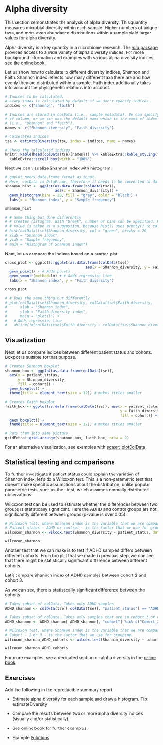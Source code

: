 # Alpha diversity

This section demonstrates the analysis of alpha diversity. This
quantity measures microbial diversity within each sample. Higher
numbers of unique taxa, and more even abundance distributions within a
sample yield larger values for alpha diversity.

Alpha diversity is a key quantity in a microbiome research. The [_mia_
package](https://microbiome.github.io/mia/) provides access to a wide
variety of alpha diversity indices. For more background information
and examples with various alpha diversity indices, see the [online
book](https://microbiome.github.io/OMA/microbiome-diversity.html#alpha-diversity).

Let us show how to calculate to different diversity indices, Shannon
and Faith. Shannon index reflects how many different taxa there are
and how evenly they are distributed within a sample. Faith index
additionally takes into account the phylogenetic relations into
account. 


```r
# Indices to be calculated. 
# Every index is calculated by default if we don't specify indices.
indices <- c("shannon", "faith")

# Indices are stored in colData (i.e., sample metadata). We can specify the name
# of column, or we can use the default name which is the name of index 
# (i.e., "shannon" and "faith"). 
names <- c("Shannon_diversity", "Faith_diversity")

# Calculates indices
tse <- estimateDiversity(tse, index = indices, name = names)

# Shows the calculated indices
knitr::kable(head(colData(tse)[names])) %>% kableExtra::kable_styling("striped") %>% 
  kableExtra::scroll_box(width = "100%")
```

Next we can visualize Shannon index with histogram.

```r
# ggplot needs data.frame format as input.
# Here, colData is DataFrame, therefore it needs to be converted to data.frame
shannon_hist <- ggplot(as.data.frame(colData(tse)), 
                       aes(x = Shannon_diversity)) + 
  geom_histogram(bins = 20, fill = "gray", color = "black") +
  labs(x = "Shannon index", y = "Sample frequency")

shannon_hist
```


```r
# # Same thing but done differently
# # Creates histogram. With "break", number of bins can be specified. However, the
# # value is taken as a suggestion, because hist() uses pretty() to calculate breakpoints.
# hist(colData(tse)$Shannon_diversity, col = "green", breaks = 20,
# xlab = "Shannon index",
# ylab = "Sample frequency",
# main = "Histogram of Shannon index")
```


Next, let us compare the indices based on a scatter-plot.


```r
cross_plot <- ggplot2::ggplot(as.data.frame(colData(tse)), 
                                     aes(x = Shannon_diversity, y = Faith_diversity)) + 
  geom_point() + # Adds points
  geom_smooth(method=lm) + # Adds regression line
  labs(x = "Shannon index", y = "Faith diversity") 

cross_plot
```

```r
# # Does the same thing but differently
# plot(colData(tse)$Shannon_diversity, colData(tse)$Faith_diversity,
#      xlab = "Shannon index",
#      ylab = "Faith diversity index",
#      main = "plot()") +
#   # Adds regression line
#   abline(lm(colData(tse)$Faith_diversity ~ colData(tse)$Shannon_diversity)) 
```

## Visualization

Next let us compare indices between different patient status and
cohorts. Boxplot is suitable for that purpose.

```r
# Creates Shannon boxplot 
shannon_box <- ggplot(as.data.frame(colData(tse)),
  aes(x = patient_status, 
      y = Shannon_diversity,
      fill = cohort)) + 
  geom_boxplot() +
  theme(title = element_text(size = 12)) # makes titles smaller

# Creates Faith boxplot 
faith_box <- ggplot(as.data.frame(colData(tse)), aes(x = patient_status, 
                                                     y = Faith_diversity, 
                                                     fill = cohort)) + 
  geom_boxplot() +
  theme(title = element_text(size = 12)) # makes titles smaller

# Puts them into same picture
gridExtra::grid.arrange(shannon_box, faith_box, nrow = 2)

```

For an alternative visualization, see examples with [scater::plotColData](https://microbiome.github.io/OMA/microbiome-diversity.html#alpha-diversity).



## Statistical testing and comparisons

To further investigate if patient status could explain the variation
of Shannon index, let's do a Wilcoxon test. This is a non-parametric
test that doesn't make specific assumptions about the distribution,
unlike popular parametric tests, such as the t test, which assumes
normally distributed observations.

Wilcoxon test can be used to estimate whether the differences between
two groups is statistically significant. Here the ADHD and control
groups are not significantly different between groups (p-value is over
0.05).


```r
# Wilcoxon test, where Shannon index is the variable that we are comparing. 
# Patient status - ADHD or control - is the factor that we use for grouping. 
wilcoxon_shannon <- wilcox.test(Shannon_diversity ~ patient_status, data = colData(tse))

wilcoxon_shannon
```

Another test that we can make is to test if ADHD samples differs between different
cohorts. From boxplot that we made in previous step, we can see that there might 
be statistically significant difference between different cohorts.

Let's compare Shannon index of ADHD samples between cohort 2 and cohort 3.

As we can see, there is statistically significant difference between the cohorts.

```r
# Takes subset of colData. Takes only ADHD samples
ADHD_shannon <- colData(tse)[ colData(tse)[, "patient_status"] == "ADHD" , ]

# Takes subset of colData. Takes only samples that are in cohort 2 or cohort 3.
ADHD_shannon <- ADHD_shannon[ ADHD_shannon[, "cohort"] %in% c("Cohort_2", "Cohort_3") , ]

# Wilcoxon test, where Shannon index is the variable that we are comparing. 
# Cohort - 2 or 3 - is the factor that we use for grouping. 
wilcoxon_shannon_ADHD_cohorts <- wilcox.test(Shannon_diversity ~ cohort, data = ADHD_shannon)

wilcoxon_shannon_ADHD_cohorts
```

For more examples, see a dedicated section on alpha diversity in the
[online book](https://microbiome.github.io/OMA/microbiome-diversity.html#alpha-diversity).



## Exercises

Add the following in the reproducible summary report.

* Estimate alpha diversity for each sample and draw a histogram. Tip:
  estimateDiversity

* Compare the results between two or more
  alpha diversity indices (visually and/or statistically).

* See [online book](https://microbiome.github.io/OMA/microbiome-diversity.html#alpha-diversity) 
for further examples.

* Example [Solutions](07-3-ex-sol-ADHD.html)